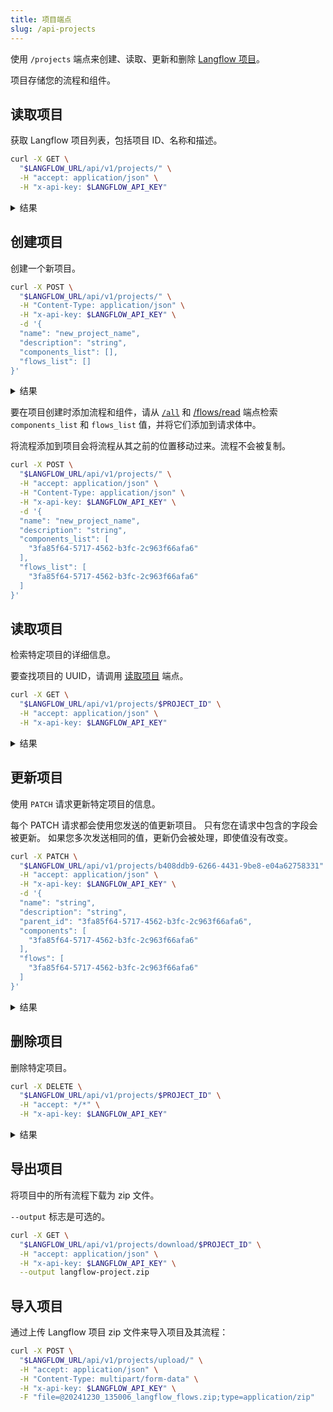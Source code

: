 ```yaml
---
title: 项目端点
slug: /api-projects
---
```



使用 `/projects` 端点来创建、读取、更新和删除 [Langflow 项目](/concepts-flows#projects)。

项目存储您的流程和组件。

## 读取项目

获取 Langflow 项目列表，包括项目 ID、名称和描述。

```bash
curl -X GET \
  "$LANGFLOW_URL/api/v1/projects/" \
  -H "accept: application/json" \
  -H "x-api-key: $LANGFLOW_API_KEY"
```

<details>
<summary>结果</summary>

```json
[
  {
    "name": "Starter Project",
    "description": "Manage your own projects. Download and upload projects.",
    "id": "1415de42-8f01-4f36-bf34-539f23e47466",
    "parent_id": null
  }
]
```

</details>

## 创建项目

创建一个新项目。

```bash
curl -X POST \
  "$LANGFLOW_URL/api/v1/projects/" \
  -H "Content-Type: application/json" \
  -H "x-api-key: $LANGFLOW_API_KEY" \
  -d '{
  "name": "new_project_name",
  "description": "string",
  "components_list": [],
  "flows_list": []
}'
```

<details>
<summary>结果</summary>

```json
{
  "name": "new_project_name",
  "description": "string",
  "id": "b408ddb9-6266-4431-9be8-e04a62758331",
  "parent_id": null
}
```

</details>

要在项目创建时添加流程和组件，请从 [`/all`](/api-reference-api-examples#get-all-components) 和 [/flows/read](/api-flows#read-flows) 端点检索 `components_list` 和 `flows_list` 值，并将它们添加到请求体中。

将流程添加到项目会将流程从其之前的位置移动过来。流程不会被复制。

```bash
curl -X POST \
  "$LANGFLOW_URL/api/v1/projects/" \
  -H "accept: application/json" \
  -H "Content-Type: application/json" \
  -H "x-api-key: $LANGFLOW_API_KEY" \
  -d '{
  "name": "new_project_name",
  "description": "string",
  "components_list": [
    "3fa85f64-5717-4562-b3fc-2c963f66afa6"
  ],
  "flows_list": [
    "3fa85f64-5717-4562-b3fc-2c963f66afa6"
  ]
}'
```

## 读取项目

检索特定项目的详细信息。

要查找项目的 UUID，请调用 [读取项目](#read-projects) 端点。

```bash
curl -X GET \
  "$LANGFLOW_URL/api/v1/projects/$PROJECT_ID" \
  -H "accept: application/json" \
  -H "x-api-key: $LANGFLOW_API_KEY"
```

<details>
<summary>结果</summary>

```json
[
  {
    "name": "Starter Project",
    "description": "Manage your own projects. Download and upload projects.",
    "id": "3fa85f64-5717-4562-b3fc-2c963f66afa6",
    "parent_id": null
  }
]
```

</details>

## 更新项目

使用 `PATCH` 请求更新特定项目的信息。

每个 PATCH 请求都会使用您发送的值更新项目。
只有您在请求中包含的字段会被更新。
如果您多次发送相同的值，更新仍会被处理，即使值没有改变。

```bash
curl -X PATCH \
  "$LANGFLOW_URL/api/v1/projects/b408ddb9-6266-4431-9be8-e04a62758331" \
  -H "accept: application/json" \
  -H "x-api-key: $LANGFLOW_API_KEY" \
  -d '{
  "name": "string",
  "description": "string",
  "parent_id": "3fa85f64-5717-4562-b3fc-2c963f66afa6",
  "components": [
    "3fa85f64-5717-4562-b3fc-2c963f66afa6"
  ],
  "flows": [
    "3fa85f64-5717-4562-b3fc-2c963f66afa6"
  ]
}'
```

<details>
<summary>结果</summary>

```json
{
  "name": "string",
  "description": "string",
  "id": "b408ddb9-6266-4431-9be8-e04a62758331",
  "parent_id": null
}
```

</details>

## 删除项目

删除特定项目。

```bash
curl -X DELETE \
  "$LANGFLOW_URL/api/v1/projects/$PROJECT_ID" \
  -H "accept: */*" \
  -H "x-api-key: $LANGFLOW_API_KEY"
```

<details>
<summary>结果</summary>

```text
204 No Content
```

</details>

## 导出项目

将项目中的所有流程下载为 zip 文件。

`--output` 标志是可选的。

```bash
curl -X GET \
  "$LANGFLOW_URL/api/v1/projects/download/$PROJECT_ID" \
  -H "accept: application/json" \
  -H "x-api-key: $LANGFLOW_API_KEY" \
  --output langflow-project.zip
```

## 导入项目

通过上传 Langflow 项目 zip 文件来导入项目及其流程：

```bash
curl -X POST \
  "$LANGFLOW_URL/api/v1/projects/upload/" \
  -H "accept: application/json" \
  -H "Content-Type: multipart/form-data" \
  -H "x-api-key: $LANGFLOW_API_KEY" \
  -F "file=@20241230_135006_langflow_flows.zip;type=application/zip"
```
